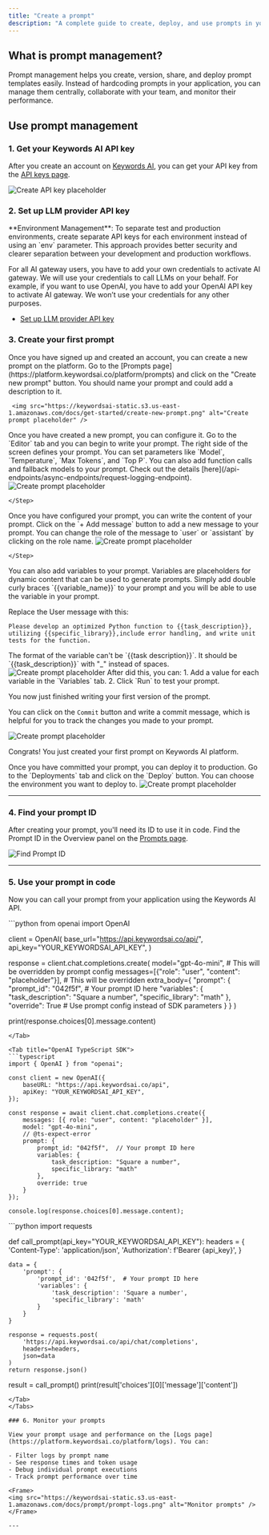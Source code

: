 ```yaml
---
title: "Create a prompt"
description: "A complete guide to create, deploy, and use prompts in your codebase."
---
```


## What is prompt management?

Prompt management helps you create, version, share, and deploy prompt templates easily. Instead of hardcoding prompts in your application, you can manage them centrally, collaborate with your team, and monitor their performance.

## Use prompt management

### 1. Get your Keywords AI API key

After you create an account on [Keywords AI](https://platform.keywordsai.co), you can get your API key from the [API keys page](https://platform.keywordsai.co/platform/api/api-keys).

<Frame className="rounded-md">
<img src="https://keywordsai-static.s3.us-east-1.amazonaws.com/docs/get-started/api-keys.png" alt="Create API key placeholder" />
</Frame>

### 2. Set up LLM provider API key

<Tip>
**Environment Management**: To separate test and production environments, create separate API keys for each environment instead of using an `env` parameter. This approach provides better security and clearer separation between your development and production workflows.
</Tip>

<Info>For all AI gateway users, you have to add your own credentials to activate AI gateway. We will use your credentials to call LLMs on your behalf. </Info>
For example, if you want to use OpenAI, you have to add your OpenAI API key to activate AI gateway. 
We won’t use your credentials for any other purposes.

- [Set up LLM provider API key](https://platform.keywordsai.co/platform/api/providers)

### 3. Create your first prompt
 <Steps>
<Step title="Create a new prompt">
Once you have signed up and created an account, you can create a new prompt on the platform. Go to the [Prompts page](https://platform.keywordsai.co/platform/prompts) and click on the "Create new prompt" button. You should name your prompt and could add a description to it.

     <img src="https://keywordsai-static.s3.us-east-1.amazonaws.com/docs/get-started/create-new-prompt.png" alt="Create prompt placeholder" />
</Step>
<Step title="Configure the prompt">
Once you have created a new prompt, you can configure it. Go to the `Editor` tab and you can begin to write your prompt. The right side of the screen defines your prompt. You can set parameters like `Model`, `Temperature`, `Max Tokens`, and `Top P`. You can also add function calls and fallback models to your prompt. Check out the details [here](/api-endpoints/async-endpoints/request-logging-endpoint).

<img src="https://keywordsai-static.s3.us-east-1.amazonaws.com/docs/get-started/configure-prompt.png" alt="Create prompt placeholder" />

    </Step>
<Step title="Write the content">
Once you have configured your prompt, you can write the content of your prompt. Click on the `+ Add message` button to add a new message to your prompt. You can change the role of the message to `user` or `assistant` by clicking on the role name.

<img src="https://keywordsai-static.s3.us-east-1.amazonaws.com/docs/get-started/write-prompt.png" alt="Create prompt placeholder" />

    </Step>
<Step title="Variables in the prompt">
You can also add variables to your prompt. Variables are placeholders for dynamic content that can be used to generate prompts. Simply add double curly braces `{{variable_name}}` to your prompt and you will be able to use the variable in your prompt.

Replace the User message with this:
```
Please develop an optimized Python function to {{task_description}}, 
utilizing {{specific_library}},include error handling, and write unit tests for the function.
```
<Note>
The format of the variable can't be `{{task description}}`. It should be `{{task_description}}` with "_" instead of spaces.
</Note>
<img src="https://keywordsai-static.s3.us-east-1.amazonaws.com/docs/get-started/prompt-variables.png" alt="Create prompt placeholder" />

</Step>
<Step title="Commit the first version">
After did this, you can:
1. Add a value for each variable in the `Variables` tab.
2. Click `Run` to test your prompt.

You now just finished writing your first version of the prompt.

You can click on the `Commit` button and write a commit message, which is helpful for you to track the changes you made to your prompt.

<img src="https://keywordsai-static.s3.us-east-1.amazonaws.com/docs/get-started/prompt-commit.png" alt="Create prompt placeholder" />

Congrats! You just created your first prompt on Keywords AI platform.

</Step>
<Step title="Deploy to production">
Once you have committed your prompt, you can deploy it to production. Go to the `Deployments` tab and click on the `Deploy` button. You can choose the environment you want to deploy to.

<Frame>
<img src="https://keywordsai-static.s3.us-east-1.amazonaws.com/docs/prompt/prompts-deploy.jpg" alt="Create prompt placeholder" />
</Frame>

</Step>
</Steps>

---


### 4. Find your prompt ID

After creating your prompt, you'll need its ID to use it in code. Find the Prompt ID in the Overview panel on the [Prompts page](https://platform.keywordsai.co/platform/prompts).

<Frame>
<img src="https://keywordsai-static.s3.us-east-1.amazonaws.com/docs/prompt/prompt-id.png" alt="Find Prompt ID" />
</Frame>

---

### 5. Use your prompt in code

Now you can call your prompt from your application using the Keywords AI API.

<Tabs>
<Tab title="OpenAI Python SDK">
```python
from openai import OpenAI

client = OpenAI(
    base_url="https://api.keywordsai.co/api/",
    api_key="YOUR_KEYWORDSAI_API_KEY",
)

response = client.chat.completions.create(
    model="gpt-4o-mini",  # This will be overridden by prompt config
    messages=[{"role": "user", "content": "placeholder"}],  # This will be overridden
    extra_body={
        "prompt": {
            "prompt_id": "042f5f",  # Your prompt ID here
            "variables": {
                "task_description": "Square a number",
                "specific_library": "math"
            },
            "override": True  # Use prompt config instead of SDK parameters
        }
    }
)

print(response.choices[0].message.content)
```
</Tab>

<Tab title="OpenAI TypeScript SDK">
```typescript
import { OpenAI } from "openai";

const client = new OpenAI({
    baseURL: "https://api.keywordsai.co/api",
    apiKey: "YOUR_KEYWORDSAI_API_KEY",
});

const response = await client.chat.completions.create({
    messages: [{ role: "user", content: "placeholder" }],
    model: "gpt-4o-mini",
    // @ts-expect-error
    prompt: {
        prompt_id: "042f5f",  // Your prompt ID here
        variables: {
            task_description: "Square a number",
            specific_library: "math"
        },
        override: true
    }
});

console.log(response.choices[0].message.content);
```
</Tab>

<Tab title="Standard API">
```python
import requests

def call_prompt(api_key="YOUR_KEYWORDSAI_API_KEY"):
    headers = {
        'Content-Type': 'application/json',
        'Authorization': f'Bearer {api_key}',
    }

    data = {
        'prompt': {
            'prompt_id': '042f5f',  # Your prompt ID here
            'variables': {
                'task_description': 'Square a number',
                'specific_library': 'math'
            }
        }
    }

    response = requests.post(
        'https://api.keywordsai.co/api/chat/completions',
        headers=headers,
        json=data
    )
    return response.json()

result = call_prompt()
print(result['choices'][0]['message']['content'])
```
</Tab>
</Tabs>

### 6. Monitor your prompts

View your prompt usage and performance on the [Logs page](https://platform.keywordsai.co/platform/logs). You can:

- Filter logs by prompt name
- See response times and token usage
- Debug individual prompt executions
- Track prompt performance over time

<Frame>
<img src="https://keywordsai-static.s3.us-east-1.amazonaws.com/docs/prompt/prompt-logs.png" alt="Monitor prompts" />
</Frame>

---